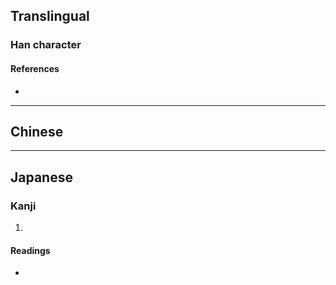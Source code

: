 {{also|懍}}
{{character info/new}}
==Translingual==

===Han character===
{{Han char|rn=61|rad=心|as=13|sn=16|four=|canj=PYWF|ids=⿰忄禀}}

====References====
* {{Han ref|kx=0406.141|hdz=42362.090|uh=61D4|ud=25044}}

----

==Chinese==
{{zh-see|懍}}

----

==Japanese==

===Kanji===
{{ja-kanji|grade=|rs=心13}}

# {{rfdef|ja|sort=心13}}

====Readings====
* {{ja-readings|on=[[りん]] (rin), [[らん]] (ran)|kun=[[おそれる]] (osoreru)}}